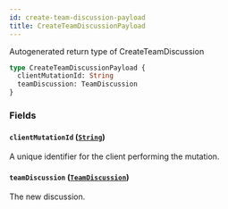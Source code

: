 ```yaml
---
id: create-team-discussion-payload
title: CreateTeamDiscussionPayload
---
```


Autogenerated return type of CreateTeamDiscussion

```graphql
type CreateTeamDiscussionPayload {
  clientMutationId: String
  teamDiscussion: TeamDiscussion
}
```

### Fields

#### `clientMutationId` ([`String`](/docs/api/scalars/string))

A unique identifier for the client performing the mutation.

#### `teamDiscussion` ([`TeamDiscussion`](/docs/api/objects/team-discussion))

The new discussion.
